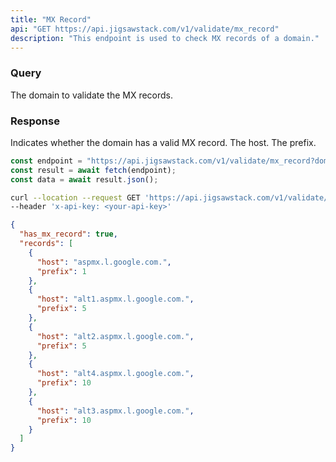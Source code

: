```yaml
---
title: "MX Record"
api: "GET https://api.jigsawstack.com/v1/validate/mx_record"
description: "This endpoint is used to check MX records of a domain."
---
```


### Query

<ParamField query="domain" type="string" required>
  The domain to validate the MX records.
</ParamField>

<Snippet file="header.mdx" />

### Response

<ResponseField name="has_mx_record" type="boolean">
  Indicates whether the domain has a valid MX record.
</ResponseField>

<ResponseField name="records" type="record Object">
  <Expandable title="properties">
    <ResponseField name="host" type="string">
      The host.
    </ResponseField>
    <ResponseField name="prefix" type="number">
      The prefix.
    </ResponseField>
  </Expandable>
</ResponseField>

<RequestExample>

```javascript Node.js
const endpoint = "https://api.jigsawstack.com/v1/validate/mx_record?domain=''";
const result = await fetch(endpoint);
const data = await result.json();
```

```bash cURL
curl --location --request GET 'https://api.jigsawstack.com/v1/validate/mx_record?domain=""' \
--header 'x-api-key: <your-api-key>'
```

</RequestExample>

<ResponseExample>

```json Response
{
  "has_mx_record": true,
  "records": [
    {
      "host": "aspmx.l.google.com.",
      "prefix": 1
    },
    {
      "host": "alt1.aspmx.l.google.com.",
      "prefix": 5
    },
    {
      "host": "alt2.aspmx.l.google.com.",
      "prefix": 5
    },
    {
      "host": "alt4.aspmx.l.google.com.",
      "prefix": 10
    },
    {
      "host": "alt3.aspmx.l.google.com.",
      "prefix": 10
    }
  ]
}
```

</ResponseExample>
